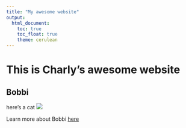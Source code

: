 ```yaml
---
title: "My awesome website"
output: 
  html_document:
    toc: true
    toc_float: true
    theme: cerulean
---
```


# This is Charly's awesome website





## Bobbi

here's a cat ![](bobbi.jpeg)



Learn more about Bobbi [here](https://www.petfinder.com/cat/bobbi-46269341/ny/new-york/ready-for-rescue-ny864/)
